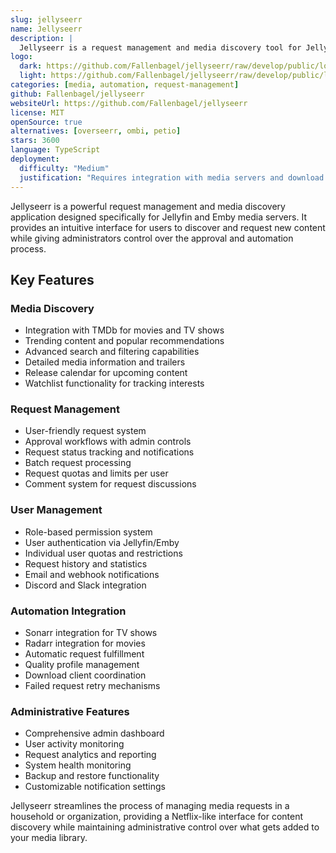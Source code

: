 ```yaml
---
slug: jellyseerr
name: Jellyseerr
description: |
  Jellyseerr is a request management and media discovery tool for Jellyfin and Emby media servers, allowing users to request movies and TV shows with approval workflows.
logo:
  dark: https://github.com/Fallenbagel/jellyseerr/raw/develop/public/logo_full.svg
  light: https://github.com/Fallenbagel/jellyseerr/raw/develop/public/logo_full.svg
categories: [media, automation, request-management]
github: Fallenbagel/jellyseerr
websiteUrl: https://github.com/Fallenbagel/jellyseerr
license: MIT
openSource: true
alternatives: [overseerr, ombi, petio]
stars: 3600
language: TypeScript
deployment:
  difficulty: "Medium"
  justification: "Requires integration with media servers and download clients. Configuration involves multiple services but is well-documented with Docker support."
---
```


Jellyseerr is a powerful request management and media discovery application designed specifically for Jellyfin and Emby media servers. It provides an intuitive interface for users to discover and request new content while giving administrators control over the approval and automation process.

## Key Features

### Media Discovery

- Integration with TMDb for movies and TV shows
- Trending content and popular recommendations
- Advanced search and filtering capabilities
- Detailed media information and trailers
- Release calendar for upcoming content
- Watchlist functionality for tracking interests

### Request Management

- User-friendly request system
- Approval workflows with admin controls
- Request status tracking and notifications
- Batch request processing
- Request quotas and limits per user
- Comment system for request discussions

### User Management

- Role-based permission system
- User authentication via Jellyfin/Emby
- Individual user quotas and restrictions
- Request history and statistics
- Email and webhook notifications
- Discord and Slack integration

### Automation Integration

- Sonarr integration for TV shows
- Radarr integration for movies
- Automatic request fulfillment
- Quality profile management
- Download client coordination
- Failed request retry mechanisms

### Administrative Features

- Comprehensive admin dashboard
- User activity monitoring
- Request analytics and reporting
- System health monitoring
- Backup and restore functionality
- Customizable notification settings

Jellyseerr streamlines the process of managing media requests in a household or organization, providing a Netflix-like interface for content discovery while maintaining administrative control over what gets added to your media library.